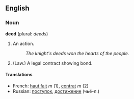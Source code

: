 ==English==

===Noun===
'''deed''' (plural: ''deeds'')
#An action.
#:''The knight's deeds won the hearts of the people.''
#(Law.) A legal contract showing bond.

====Translations====
*French: [[haut fait]] ''m'' (1), [[contrat]] ''m'' (2)
*Russian: [[поступок]], [[достижение]] (чьё-л.)